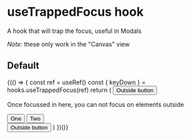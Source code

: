 
<Meta title="Utils/useTrappedFocus hook" component={hooks.useTrappedFocus} />

# useTrappedFocus hook

A hook that will trap the focus, useful in Modals

_Note:_ these only work in the "Canvas" view

## Default

<Preview>
  <Story name="Default">
    <Fragment>
      {(() => {
        const ref = useRef()
        const { keyDown } = hooks.useTrappedFocus(ref)
        return (
          <Fragment>
            <Button>Outside button</Button>
            <div role="presentation" onKeyDown={keyDown} ref={ref}>
              <p>
                Once focussed in here, you can not focus on elements outside
              </p>
              <Button>One</Button>
              <Button>Two</Button>
            </div>
            <Button>Outside button</Button>
          </Fragment>
        )
      })()}
    </Fragment>
  </Story>
</Preview>

